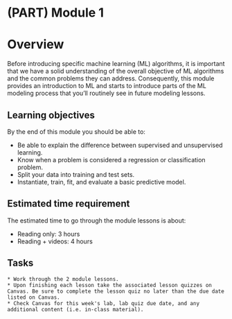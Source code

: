 # (PART) Module 1 {-}

# Overview

Before introducing specific machine learning (ML) algorithms, it is important that we have a solid understanding of the overall objective of ML algorithms and the common problems they can address. Consequently, this module provides an introduction to ML and starts to introduce parts of the ML modeling process that you’ll routinely see in future modeling lessons.

## Learning objectives

By the end of this module you should be able to:

- Be able to explain the difference between supervised and unsupervised learning.
- Know when a problem is considered a regression or classification problem.
- Split your data into training and test sets.
- Instantiate, train, fit, and evaluate a basic predictive model.

## Estimated time requirement

The estimated time to go through the module lessons is about:

* Reading only: 3 hours
* Reading + videos: 4 hours

## Tasks

```block
* Work through the 2 module lessons.
* Upon finishing each lesson take the associated lesson quizzes on Canvas. Be sure to complete the lesson quiz no later than the due date listed on Canvas.
* Check Canvas for this week's lab, lab quiz due date, and any additional content (i.e. in-class material).
```
